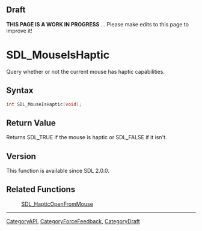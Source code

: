 
== Draft ==

'''THIS PAGE IS A WORK IN PROGRESS''' ... Please make edits to this page to improve it!
= SDL_MouseIsHaptic =

Query whether or not the current mouse has haptic capabilities.

== Syntax ==

<syntaxhighlight lang='c'>
int SDL_MouseIsHaptic(void);
</syntaxhighlight>

== Return Value ==

Returns SDL_TRUE if the mouse is haptic or SDL_FALSE if it isn't.



== Version ==

This function is available since SDL 2.0.0.



== Related Functions ==

:[[SDL_HapticOpenFromMouse]]

----
[[CategoryAPI]], [[CategoryForceFeedback]], [[CategoryDraft]]


